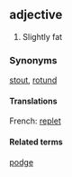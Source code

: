 ==adjective==
#Slightly fat
===Synonyms===
[[stout]], [[rotund]]
====Translations====
French: [[replet]]
====Related terms====
[[podge]]